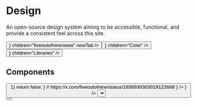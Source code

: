 



# Design

An open-source design system aiming to be accessible, functional, and provide a consistent feel across this site.

<div className="grid grid-cols-2 flex-wrap gap-2 min-[432px]:flex">
  <Button
    className="col-span-2 w-full min-[432px]:w-fit"
    href="https://github.com/fiveoutofnine/www"
    leftIcon={<Github />}
    children="fiveoutofnine/www"
    newTab
  />
  <Button
    className="col-span-1 w-full min-[432px]:w-fit"
    variant="outline"
    href="/design/color"
    rightIcon={<ChevronRight />}
    children="Color"
  />
  <Button
    className="col-span-1 w-full min-[432px]:w-fit"
    variant="outline"
    href="/design/libraries"
    rightIcon={<ChevronRight />}
    children="Libraries"
  />
</div>

## Components

<div className="grid grid-cols-2 gap-2 lg:grid-cols-4">
  <ComponentFeature className="px-4" href="/design/component/accordion">
    <DesignAccordionFeature />
  </ComponentFeature>
  <ComponentFeature href="/design/component/avatar">
    <FiveoutofnineAvatar className="not-prose" size={48} />
  </ComponentFeature>
  <ComponentFeature href="/design/component/badge">
    <Badge children="Badge" />
  </ComponentFeature>
  <ComponentFeature href="/design/component/button">
    <div className="flex items-center gap-1.5">
      <Checkbox id="checkbox" size="md" />
      <label htmlFor="checkbox" className="text-sm font-medium text-gray-12" children="Checkbox" />
    </div>
  </ComponentFeature>
  <ComponentFeature href="/design/component/checkbox">
    <Button children="Button" />
  </ComponentFeature>
  <ComponentFeature href="/design/component/code-block">
    <CodeBlock
      className="mx-4 w-full"
      fileName="code-block.sol"
      language="sol"
      showLineNumbers={false}
      children={`if (p & 3 == 1) { if (x*x + y*y - p > 1) return false; } // https://x.com/fiveoutofnine/status/1658930303019122688`}
    />
  </ComponentFeature>
  <ComponentFeature href="/design/component/hover-card">
    <FiveoutofnineHoverCard
      trigger={
        <Link
          className="text-sm font-medium text-gray-12 no-underline hover:underline"
          href="https://twitter.com/fiveoutofnine"
          target="_blank"
          rel="noreferrer noopener"
          children="Hover Card"
        />
      }
    />
  </ComponentFeature>
  <ComponentFeature href="/design/component/select">
    <Select children={<option children="Select" />} />
  </ComponentFeature>
  <ComponentFeature href="/design/component/toast">
    <ToastButton children="Toast" />
  </ComponentFeature>
  <ComponentFeature href="/design/component/tooltip">
    <Tooltip content="5/9 moment" triggerProps={{ asChild: true }} inverted>
      <Button children="Tooltip" />
    </Tooltip>
  </ComponentFeature>
</div>
